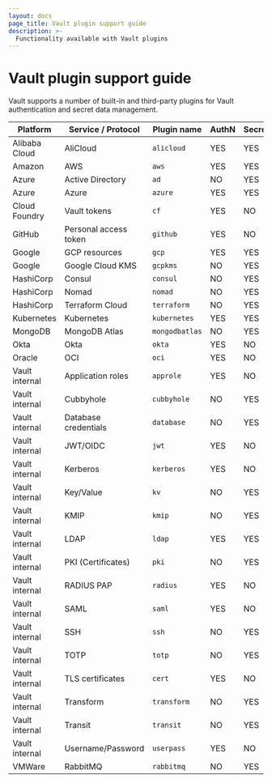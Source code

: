 ```yaml
---
layout: docs
page_title: Vault plugin support guide
description: >-
  Functionality available with Vault plugins
---
```


# Vault plugin support guide

Vault supports a number of built-in and third-party plugins for Vault
authentication and secret data management.

Platform       | Service / Protocol   | Plugin name    | AuthN | Secrets | Notes
-------------- | -------------------- | -------------- | ----- | ------- | ------
Alibaba Cloud  | AliCloud             | `alicloud`     | YES   | YES     | 
Amazon         | AWS                  | `aws`          | YES   | YES     | 
Azure          | Active Directory     | `ad`           | NO    | YES     | *DEPRECATED*
Azure          | Azure                | `azure`        | YES   | YES     | 
Cloud Foundry  | Vault tokens          | `cf`           | YES  | NO     | 
GitHub         | Personal access token | `github`       | YES  | NO     | 
Google         | GCP resources        | `gcp`          | YES   | YES     | 
Google         | Google Cloud KMS     | `gcpkms`       | NO    | YES     | 
HashiCorp      | Consul               | `consul`       | NO    | YES     | 
HashiCorp      | Nomad                | `nomad`        | NO    | YES     | 
HashiCorp      | Terraform Cloud      | `terraform`    | NO    | YES     | 
Kubernetes     | Kubernetes           | `kubernetes`   | YES   | YES     | 
MongoDB        | MongoDB Atlas        | `mongodbatlas` | NO    | YES     | 
Okta           | Okta                 | `okta`         | YES   | NO      | 
Oracle         | OCI                  | `oci`          | YES   | NO      | 
Vault internal | Application roles    | `approle`      | YES   | NO      | 
Vault internal | Cubbyhole            | `cubbyhole`    | NO    | YES     | 
Vault internal | Database credentials | `database`     | NO    | YES     | 
Vault internal | JWT/OIDC             | `jwt`          | YES   | NO      | 
Vault internal | Kerberos             | `kerberos`     | YES   | NO      | 
Vault internal | Key/Value            | `kv`           | NO    | YES     | 
Vault internal | KMIP                 | `kmip`         | NO    | YES     | *Enterprise only*
Vault internal | LDAP                 | `ldap`         | YES   | YES     | 
Vault internal | PKI (Certificates)   | `pki`          | NO    | YES     | 
Vault internal | RADIUS PAP           | `radius`       | YES   | NO      | 
Vault internal | SAML                 | `saml`         | YES   | NO      | *Enterprise only*
Vault internal | SSH                  | `ssh`          | NO    | YES     | 
Vault internal | TOTP                 | `totp`         | NO    | YES     | 
Vault internal | TLS certificates     | `cert`         | YES   | NO      | 
Vault internal | Transform            | `transform`    | NO    | YES     | *Enterprise only*
Vault internal | Transit              | `transit`      | NO    | YES     | 
Vault internal | Username/Password    | `userpass`     | YES   | NO      | 
VMWare         | RabbitMQ             | `rabbitmq`     | NO    | YES     | 
